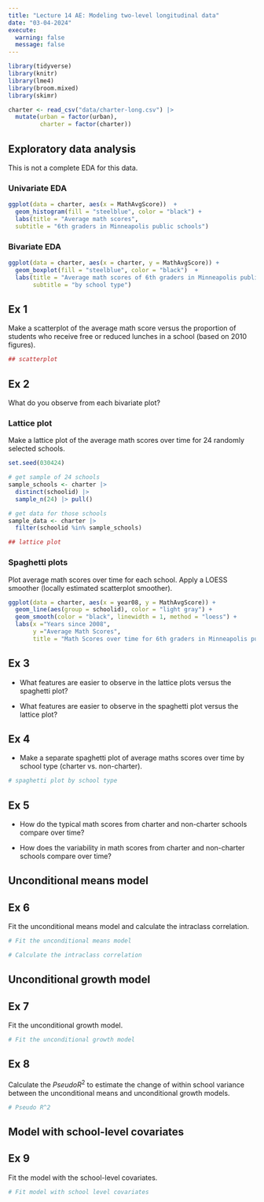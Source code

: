 ```yaml
---
title: "Lecture 14 AE: Modeling two-level longitudinal data"
date: "03-04-2024"
execute:
  warning: false
  message: false
---
```


```r
library(tidyverse)
library(knitr)
library(lme4)
library(broom.mixed)
library(skimr)
```

```r
charter <- read_csv("data/charter-long.csv") |>
  mutate(urban = factor(urban),
         charter = factor(charter))
```

## Exploratory data analysis

::: callout-caution
This is not a complete EDA for this data.
:::

### Univariate EDA

```r
ggplot(data = charter, aes(x = MathAvgScore))  + 
  geom_histogram(fill = "steelblue", color = "black") + 
  labs(title = "Average math scores", 
  subtitle = "6th graders in Minneapolis public schools")
```

### Bivariate EDA

```r
ggplot(data = charter, aes(x = charter, y = MathAvgScore)) + 
  geom_boxplot(fill = "steelblue", color = "black")  +
  labs(title = "Average math scores of 6th graders in Minneapolis public schools", 
       subtitle = "by school type")
```

::: callout-note
## Ex 1

Make a scatterplot of the average math score versus the proportion of students who receive free or reduced lunches in a school (based on 2010 figures).
:::

```r
## scatterplot

```

::: callout-note
## Ex 2

What do you observe from each bivariate plot?
:::

### Lattice plot

Make a lattice plot of the average math scores over time for 24 randomly selected schools.

```r
set.seed(030424)

# get sample of 24 schools
sample_schools <- charter |>
  distinct(schoolid) |>
  sample_n(24) |> pull()

# get data for those schools
sample_data <- charter |>
  filter(schoolid %in% sample_schools)
```

```r
## lattice plot


```

### Spaghetti plots

Plot average math scores over time for each school. Apply a LOESS smoother (locally estimated scatterplot smoother).

```r
ggplot(data = charter, aes(x = year08, y = MathAvgScore)) + 
  geom_line(aes(group = schoolid), color = "light gray") + 
  geom_smooth(color = "black", linewidth = 1, method = "loess") + 
  labs(x ="Years since 2008",
       y ="Average Math Scores", 
       title = "Math Scores over time for 6th graders in Minneapolis public schools")
```

::: callout-note
## Ex 3

-   What features are easier to observe in the lattice plots versus the spaghetti plot?

-   What features are easier to observe in the spaghetti plot versus the lattice plot?
:::

::: callout-note
## Ex 4

-   Make a separate spaghetti plot of average maths scores over time by school type (charter vs. non-charter).
:::

```r
# spaghetti plot by school type


```

::: callout-note
## Ex 5

-   How do the typical math scores from charter and non-charter schools compare over time?

-   How does the variability in math scores from charter and non-charter schools compare over time?
:::

## Unconditional means model

::: callout-note
## Ex 6

Fit the unconditional means model and calculate the intraclass correlation.
:::

```r
# Fit the unconditional means model

```

```r
# Calculate the intraclass correlation


```

## Unconditional growth model

::: callout-note
## Ex 7

Fit the unconditional growth model.
:::

```r
# Fit the unconditional growth model

```

::: callout-note
## Ex 8

Calculate the $Pseudo R^2$ to estimate the change of within school variance between the unconditional means and unconditional growth models.
:::

```r
# Pseudo R^2

```

## Model with school-level covariates

::: callout-note
## Ex 9

Fit the model with the school-level covariates.
:::

```r
# Fit model with school level covariates

```
